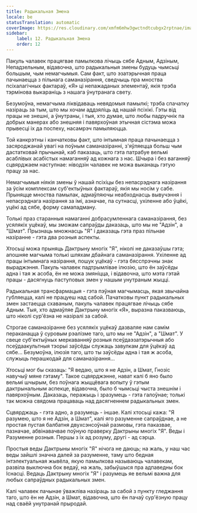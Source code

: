 ```yaml
---
title: Радыкальная Змена
locale: be
statusTranslation: automatic
coverImage: https://res.cloudinary.com/xmfm6mhw3gwctndtcubgx2rptnae/image/upload/v1740468922/small_cover_tratado_de_psicologia_revolucionaria_a4c0dca4e0.webp
sidebar:
    label: 12. Радыкальная Змена
    order: 12
---
```

Пакуль чалавек працягвае памылкова лічыць сябе Адным, Адзіным, Непадзельным, відавочна, што радыкальныя змены будуць чымсьці большым, чым немагчымыя. Сам факт, што эзатэрычная праца пачынаецца з пільнага саманазірання, сведчыць пра мноства псіхалагічных фактараў, «Я» ці непажаданых элементаў, якія трэба тэрмінова выкараніць з нашага ўнутранага свету.

Безумоўна, немагчыма ліквідаваць невядомыя памылкі; трэба спачатку назіраць за тым, што мы хочам аддзяліць ад нашай псіхікі. Гэты від працы не знешні, а ўнутраны, і тыя, хто думае, што любы падручнік па добрых манерах або знешняя і павярхоўная этычная сістэма можа прывесці іх да поспеху, насамрэч памыляюцца.

Той канкрэтны і канчатковы факт, што інтымная праца пачынаецца з засяроджанай увагі на поўным саманазіранні, з'яўляецца больш чым дастатковай прычынай, каб паказаць, што гэта патрабуе вельмі асаблівых асабістых намаганняў ад кожнага з нас. Шчыра і без ваганняў сцвярджаем наступнае: ніводзін чалавек не можа выканаць гэтую працу за нас.

Немагчымыя ніякія змены ў нашай псіхіцы без непасрэднага назірання за ўсім комплексам суб'ектыўных фактараў, якія мы носім у сабе. Прыняцце мноства памылак, адмаўляючы неабходнасць вывучэння і непасрэднага назірання за імі, азначае, па сутнасці, ухіленне або ўцёкі, уцёкі ад сябе, форму самападману.

Толькі праз старанныя намаганні добрасумленнага саманазірання, без усялякіх уцёкаў, мы зможам сапраўды даказаць, што мы не "Адзін", а "Шмат". Прызнаць множнасць "Я" і даказаць гэта праз пільнае назіранне - гэта два розныя аспекты.

Хтосьці можа прыняць Дактрыну многіх "Я", ніколі не даказаўшы гэта; апошняе магчыма толькі шляхам дбайнага саманазірання. Ухіленне ад працы інтымнага назірання, пошук уцёкаў - гэта бясспрэчны знак выраджэння. Пакуль чалавек падтрымлівае ілюзію, што ён заўсёды адна і тая ж асоба, ён не можа змяніцца, і відавочна, што мэта гэтай працы - дасягнуць паступовых змен у нашым унутраным жыцці.

Радыкальная трансфармацыя - гэта пэўная магчымасць, якая звычайна губляецца, калі не працуеш над сабой. Пачатковы пункт радыкальных змен застаецца схаваным, пакуль чалавек працягвае лічыць сябе Адным. Тыя, хто адмаўляе Дактрыну многіх «Я», выразна паказваюць, што ніколі сур'ёзна не назіралі за сабой.

Строгае саманазіранне без усялякіх уцёкаў дазваляе нам самім пераканацца ў суровым рэалізме таго, што мы не "Адзін", а "Шмат". У свеце суб'ектыўных меркаванняў розныя псеўдаэзатэрычныя або псеўдаакультныя тэорыі заўсёды служаць завулкам для ўцёкаў ад сябе... Безумоўна, ілюзія таго, што ты заўсёды адна і тая ж асоба, служыць перашкодай для саманазірання...

Хтосьці мог бы сказаць: "Я ведаю, што я не Адзін, а Шмат, Гнозіс навучыў мяне гэтаму". Такое сцвярджэнне, нават калі б яно было вельмі шчырым, без поўнага жыццёвага вопыту ў гэтым дактрынальным аспекце, відавочна, было б чымсьці чыста знешнім і павярхоўным. Даказаць, перажыць і зразумець - гэта галоўнае; толькі так можна свядома працаваць над дасягненнем радыкальных змен.

Сцвярджаць - гэта адно, а разумець - іншае. Калі хтосьці кажа: "Я разумею, што я не Адзін, а Шмат", калі яго разуменне сапраўднае, а не простая пустая балбатня двухсэнсоўнай размовы, гэта паказвае, пазначае, абвінавачвае поўную праверку Дактрыны многіх "Я". Веды і Разуменне розныя. Першы з іх ад розуму, другі - ад сэрца.

Простыя веды Дактрыны многіх "Я" нічога не даюць; на жаль, у наш час веды зайшлі значна далей за разуменне, таму што бедная інтэлектуальная жывёла, якую памылкова называюць чалавекам, развіла выключна бок ведаў, на жаль, забыўшыся пра адпаведны бок Існасці. Ведаць Дактрыну многіх "Я" і разумець яе вельмі важна для любых сапраўдных радыкальных змен.

Калі чалавек пачынае ўважліва назіраць за сабой з пункту гледжання таго, што ён не Адзін, а Шмат, відавочна, што ён пачаў сур'ёзную працу над сваёй унутранай прыродай.


